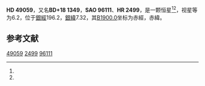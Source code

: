 {{Starbox begin
| name = HD 49059
}}
{{Starbox observe
| epoch = [[J2000.0|J2000.0]]
| constell = {{星座名待查}}<ref name=SIMBAD>{{cite web
 | url=http://simbad.u-strasbg.fr/simbad/sim-id?Ident=HR+2499
 | title=Pulsating variable Star
 | publisher=Centre de Données astronomiques de Strasbourg
 | work=SIMBAD
 | accessdate=2012-07-13
 | archive-date=2016-03-16
 | archive-url=https://web.archive.org/web/20160316120733/http://simbad.u-strasbg.fr/simbad/sim-id?Ident=HR+2499
 | dead-url=no
 }}</ref><ref name=DATA>{{cite web
 | url=http://vizier.u-strasbg.fr/viz-bin/VizieR-5?-out.add=.&-source=5050&-corr=PK=HR&-out.max=9999&HR=2499
 | title=VizieR Detailed Page
 | accessdate=2012-07-13
 | archive-date=2019-02-16
 | archive-url=https://web.archive.org/web/20190216113236/http://vizier.u-strasbg.fr/viz-bin/VizieR-5?-out.add=.&-source=5050&-corr=PK=HR&-out.max=9999&HR=2499
 | dead-url=no
 }}</ref>
| 星官 = 
| ra = {{RA|6|47|23.5}}<ref name=SIMBAD /><ref name=DATA />
| dec = {{DEC|+18|11|36}}<ref name=SIMBAD /><ref name=DATA />
| appmag_v = 6.2<ref name=SIMBAD /><ref name=DATA />
}}
{{Starbox character
| class = A2V<ref name=SIMBAD /><ref name=DATA />
| b-v = 0.07<ref name=SIMBAD /><ref name=DATA />
| u-b = 0.01<ref name=SIMBAD /><ref name=DATA />
| r-i = <ref name=SIMBAD /><ref name=DATA />
| variable = 
}}
{{Starbox astrometry
| radial_v = 0.01
| prop_mo_ra = 21
| parallax = 0.016
| p_error = 
}}
{{Starbox catalog
| names =BD+18 1349，[[SAO星表|SAO]] 96111，[[HD星表|HD]] 49059，[[HR星表|HR]] 2499}}
{{Starbox reference |Simbad=HR+2499}}
{{Starbox end}}

'''HD 49059'''，又名'''BD+18 1349'''，'''SAO 96111'''、'''HR 2499'''，是一颗恒星<ref name=SIMBAD /><ref name=DATA />，视星等为6.2，位于[[銀道座標系|銀經]]196.2，[[銀道座標系|銀緯]]7.32，其[[B1900.0|B1900.0]]坐标为赤經{{RA|6|41|32.8}}，赤緯{{DEC|+18|7.32|7}}。

== 参考文献 ==
{{reflist}}

{{star-stub}}

[[Category:HD和HDE天體|49059]]
[[Category:HR天體|2499]]
[[Category:SAO天體|96111]]